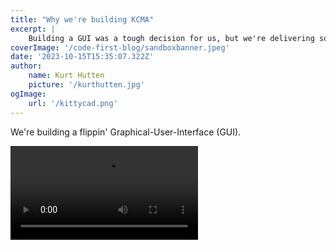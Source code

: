 ```yaml
---
title: "Why we're building KCMA"
excerpt: |
    Building a GUI was a tough decision for us, but we're delivering something truly unique that supports both a productive UI experance and automation as first-class citizens.
coverImage: '/code-first-blog/sandboxbanner.jpeg'
date: '2023-10-15T15:35:07.322Z'
author:
    name: Kurt Hutten
    picture: '/kurthutten.jpg'
ogImage:
    url: '/kittycad.png'
---
```


We're building a flippin' Graphical-User-Interface (GUI).

<Video speed={16} src="/documentation-assets/why-kcma-blog/abstraction-demo.mp4" />

For the record, our decision to build a GUI was not made lightly. We have a steadfast commitment to code-first design. We believe that automation has to be a first-class citizen in any of our products, and code is the way to do that. In that sense, a GUI is a surprising move for us.

If, dear reader, you don't have a background in software development, you may not share our conviction regarding code-first design. And while [we have elaborated](/blog/code-first) previously, for the purposes of this post, I kindly ask you to suspend any disbelief and I'll circle back later.

A GUI does make sense for us because we are _not_ giving up on code, in fact, we’re _doubling down_ on code. We're using a GUI to enhance the code-authoring experience. We're combining the two.

Integrating code seamlessly into an application is no small feat. There are three compelling reasons why we believe code plays a pivotal role in CAD, but these benefits may be lost if the integration is subpar:

1) **Automated pipelines**: Code allows us to ensure consistency between versions of a design. For instance, you can run finite element method analyses every time you change a design, ensuring you never send a design out to clients without automatically testing that it still meets requirements.
2) **Semantic Clarity**: Well-written code serves as a clear, evolving record of the design's intent, making it comprehensible even as complexity increases.
3) **Abstractions**: Instead of duplicating similar code segments multiple times, your team can abstract these into battle-tested, reusable, reliable functions that your team can depend on.

Let's compare KittyCAD's code-GUI integrations with some alternatives. In each case, the GUI must support some kind of API for programmatic access to the software, otherwise it's impossible to integrate code. In CAD, all of the user's interactions are essentially creating data. The series of clicks and key-presses of the user, along with the software's logic, builds up more and more data internally. Users are able to do something useful with their data at the end by exporting it (into a drawing, STEP, BOM etc).

### Poor code integration 1: Export a script
While this approach does support automated pipelines, the script is designed to be consumed by the GUI API, not by a human engineer. So it might not be meaningful to an engineer unless they're really well-versed in the inner workings of the software's API. Updating the script manually is pointless as it's merely an export, and can't be reimported into the software. This makes abstractions pointless too, since you wouldn't edit the script. One benefit of this approach is that it coexists alongside your familiar GUI workflows -- if you don't want to export the script, you'll never have to. 

### Poor code integration 2: Allow a scripting language within the GUI
This option offers the advantages of code, but divorces it from the user interface. Users must explicitly choose to enable scripting, which may not gain wide adoption. Even if used, it can segregate users into two groups: those who use scripting and those who don't, much like regular Excel users and advanced users who use macros and VBA.

### Our code integration: Code generated from GUI interactions, i.e. KittyCAD Modeling App (KCMA)
KCMA is designed to empower users by translating their clicks into code, and that code then produces the 3d model. Users can rely on GUI interactions alone, never manually writing a line of code. But every time you click, you're actually writing code, without ever needing to learn the programming language.

The code is also the file format, so when you export the file you don't lose any data from the GUI or the code view. When you reopen a project (or import it from a coworker), you'll see both the code and GUI just like you remember.

<Video speed={2.5} src="/documentation-assets/why-kcma-blog/no-code.mp4" />

The generated code can seamlessly integrate into automated pipelines[^1]. Moreover, the code remains the source of truth, allowing users to edit it again later, still without having to write code manually.

<Video speed={2.5} src="/documentation-assets/why-kcma-blog/edit-after-the-fact.mp4" />

If your coworker sends you a new variation of an existing design, it can be hard to tell what's changed. You've probably opened up the new and old versions simultaneously and played "spot the difference" before. But because KittyCAD programs are ultimately just code, you can view changes as a text diff, which highlights exactly what changed. No need to play spot the difference anymore!

<Video speed={1} autoPlay={false} controls={true} loop={false} muted={false} src="/documentation-assets/why-kcma-blog/PR.mp4" />

Users can also directly modify the code, improving variable names, and creating abstractions without affecting KCMA's ability to understand and allow further GUI-based edits.


#### Demo of user defined abstractions co-existing with generated code

<Video speed={1} autoPlay={false} controls={true} loop={false} muted={false} src="/documentation-assets/why-kcma-blog/abstraction-demo.mp4" />

KCMA users should never get lost or not know what part of the code is responsible for a given part of their model because there is a strong link shown visually between the 3d-scene and the code from hovering and cursor position.

#### Demo of editor &lt;=&gt; 3d-scene link

<Video speed={1} autoPlay={false} controls={true} loop={false} muted={false} src="/documentation-assets/why-kcma-blog/editor-scene-link.mp4" />


While we are aiming to match typical CAD workflows (sketch and extrude for example), there are a few instances where our code-GUI integration forces us to do things differently. For example, we can't yet support heuristics or related workflows. Typical CAD software uses heuristics to make tiny  decisions on the user's behalf that you may have never noticed. We can't match all of these, because it's hard to reconcile imprecise nudging heuristics with the mathematical foundations of code. The resulting workflows should mostly be different, not worse, but I'd be remiss if I didn't mention some drawbacks.

To circle back to the non-programmers, we think that you'll greatly benefit by adding code to your toolbelt, and KCMA should make that an easy transition. You should not have to learn any code to implement your designs, but if you want to take advantage of automated pipelines and abstractions, we'll be here to help.

KCMA is in its infancy right now, so there are many modeling features still missing, but please give it a try. There's enough built to show the workflow and make some basic parts. [Download the latest version here](https://kittycad.io/modeling-app).

Oh and by the way, the [GUI is open-source](https://github.com/KittyCAD/modeling-app).

[^1]: A good example of this is our [demo PR](https://github.com/KittyCAD/kcl-samples/pull/13) that takes a small change in a KittyCAD-language script and outputs both a STEP file and a image, but in future these pipelines will also encompase automated checks such as FEM.